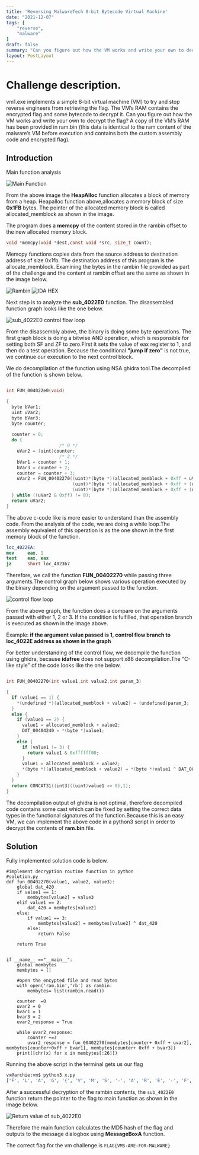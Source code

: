 ```yaml
---
title: 'Reversing MalwareTech 8-bit Bytecode Virtual Machine'
date: "2021-12-07"
tags: [
    "reverse",
    "malware"
]
draft: false
summary: "Can you figure out how the VM works and write your own to decrypt the flag?"
layout: PostLayout
---
```


# Challenge description.

vm1.exe implements a simple 8-bit virtual machine (VM) to try and stop reverse engineers from retrieving the flag. The VM’s RAM contains the encrypted flag and some bytecode to decrypt it. Can you figure out how the VM works and write your own to decrypt the flag? A copy of the VM’s RAM has been provided in ram.bin (this data is identical to the ram content of the malware’s VM before execution and contains both the custom assembly code and encrypted flag).

## Introduction
Main function analysis

![Main Function](/static/images/mal/vmq.png)

From the above image the **HeapAlloc** function allocates a block of memory from a heap. Heapalloc function above,allocates a memory block of size **0x1FB** bytes. The pointer of the allocated memory block is called  allocated_memblock as shown in the image.

The program does a **memcpy** of the content stored in the rambin offset to the new allocated memory block.

```c
void *memcpy(void *dest,const void *src, size_t count);
```
Memcpy functions copies data from the source address to destination address of size 0x1fb. The destination address of this program is the allocate_memblock. Examining the bytes in the rambin file provided as part of the challenge and the  content at rambin offset are the same as shown in the image below.

![Rambin](/static/images/mal/rambin.png)
![IDA HEX](/static/images/mal/ida_hex.png)

Next step is to analyze the **sub_4022E0** function. The disassembled function graph looks like the one below.

![sub_4022E0 control flow loop](/static/images/mal/vmflow.png)

From the disassembly above, the binary is doing some byte operations. The first graph block is doing a bitwise AND operation, which is responsible for setting both SF and ZF to zero.First it sets the value of eax register to 1, and then do a test operation. Because the conditional **"jump if zero"** is not true, we continue our execution to the next control block.

We do decompilation of the function using NSA ghidra tool.The decompiled of the function is shown below.

```c

int FUN_004022e0(void)

{
  byte bVar1;
  uint uVar2;
  byte bVar3;
  byte counter;
  
  counter = 0;
  do {
                    /* 0 */
    uVar2 = (uint)counter;
                    /* 2 */
    bVar1 = counter + 1;
    bVar3 = counter + 2;
    counter = counter + 3;
    uVar2 = FUN_00402270((uint)*(byte *)(allocated_memblock + 0xff + uVar2),
                         (uint)*(byte *)(allocated_memblock + 0xff + (uint)bVar1),
                         (uint)*(byte *)(allocated_memblock + 0xff + (uint)bVar3));
  } while ((uVar2 & 0xff) != 0);
  return uVar2;
}
```

The above c-code like is more easier to understand than the assembly code. From the analysis of the code, we are doing a while loop.The assembly equivalent of this operation is as the one shown in the first memory block of the function.

```nasm
loc_4022EA:
mov     eax, 1
test    eax, eax
jz      short loc_402367
```

Therefore, we call the function **FUN_00402270** while passing three arguments.The control graph below shows various operation executed by the binary depending on the argument passed to the function.

![control flow loop](/static/images/mal/vmflow2.png)

From the above graph, the function does a compare on the arguments passed with either 1, 2 or 3. If the condition is fulfilled, that operation branch is executed as shown in the image above.

Example: **if the argument value passed is 1, control flow branch to loc_4022E address as shown in the graph**

For better understanding of the control flow, we decompile the function using ghidra, because **idafree** does not support x86 decompilation.The "C-like style" of the code looks like the one below.

```c

int FUN_00402270(int value1,int value2,int param_3)

{
  if (value1 == 1) {
    *(undefined *)(allocated_memblock + value2) = (undefined)param_3;
  }
  else {
    if (value1 == 2) {
      value1 = allocated_memblock + value2;
      DAT_00404240 = *(byte *)value1;
    }
    else {
      if (value1 != 3) {
        return value1 & 0xffffff00;
      }
      value1 = allocated_memblock + value2;
      *(byte *)(allocated_memblock + value2) = *(byte *)value1 ^ DAT_00404240;
    }
  }
  return CONCAT31((int3)((uint)value1 >> 8),1);
}
```

The decompilation output of ghidra is not optimal, therefore decompiled code contains some cast which can be fixed by setting the correct data types in the functional signatures of the function.Because this is an easy VM, we can implement the above code in a python3 script in order to decrypt the contents of **ram.bin** file.


## Solution
Fully implemented solution code is below.
```python3
#implement decryption routine function in python
#solution.py
def fun_00402270(value1, value2, value3):
    global dat_420
    if value1 == 1:
        membytes[value2] = value3 
    elif value1 == 2:
        dat_420 = membytes[value2]
    else:
        if value1 == 3:
            membytes[value2] = membytes[value2] ^ dat_420
        else:
            return False

    return True


if __name__ =="__main__":
    global membytes
    membytes = []
    
    #open the encypted file and read bytes
    with open('ram.bin','rb') as rambin:
        membytes= list(rambin.read())

    counter  =0
    uvar2 = 0
    bvar1 = 1
    bvar3 = 2
    uvar2_response = True

    while uvar2_response:
        counter +=3
        uvar2_response = fun_00402270(membytes[counter+ 0xff + uvar2], membytes[counter+0xff + bvar1], membytes[counter+ 0xff + bvar3])
    print([chr(x) for x in membytes[:26]])

```

Running the above script in the terminal gets us our flag

```bash
vx@archie:vm$ python3 x.py 
['F', 'L', 'A', 'G', '{', 'V', 'M', 'S', '-', 'A', 'R', 'E', '-', 'F', 'O', 'R', '-', 'M', 'A', 'L', 'W', 'A', 'R', 'E', '}', '\x00']
```

After a successful decryption of the rambin contents, the `sub_4022E0` function return the pointer to the flag to main function as shown in the image below.

![Return value of sub_4022E0](/static/images/mal/retflag.png)

Therefore the main function calculates the MD5 hash of the flag and outputs to the message dialogbox using **MessageBoxA** function.

The correct flag for the vm challenge is `FLAG{VMS-ARE-FOR-MALWARE}`


